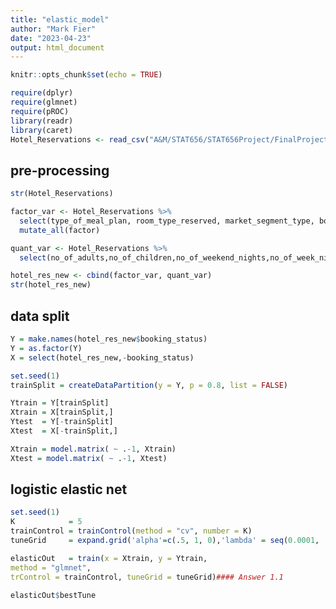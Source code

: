 ```yaml
---
title: "elastic_model"
author: "Mark Fier"
date: "2023-04-23"
output: html_document
---
```


```r
knitr::opts_chunk$set(echo = TRUE)
```

```r
require(dplyr)
require(glmnet)
require(pROC)
library(readr)
library(caret)
Hotel_Reservations <- read_csv("A&M/STAT656/STAT656Project/FinalProject/Hotel Reservations.csv")
```

## pre-processing

```r
str(Hotel_Reservations)

factor_var <- Hotel_Reservations %>%
  select(type_of_meal_plan, room_type_reserved, market_segment_type, booking_status, arrival_year,arrival_month,arrival_date,repeated_guest,required_car_parking_space) %>%
  mutate_all(factor)

quant_var <- Hotel_Reservations %>%
  select(no_of_adults,no_of_children,no_of_weekend_nights,no_of_week_nights,no_of_previous_cancellations,no_of_previous_bookings_not_canceled,no_of_special_requests,lead_time,avg_price_per_room)

hotel_res_new <- cbind(factor_var, quant_var)
str(hotel_res_new)
```

## data split

```r
Y = make.names(hotel_res_new$booking_status)
Y = as.factor(Y)
X = select(hotel_res_new,-booking_status)

set.seed(1)
trainSplit = createDataPartition(y = Y, p = 0.8, list = FALSE)

Ytrain = Y[trainSplit]
Xtrain = X[trainSplit,]
Ytest  = Y[-trainSplit]
Xtest  = X[-trainSplit,]

Xtrain = model.matrix( ~ .-1, Xtrain)
Xtest = model.matrix( ~ .-1, Xtest)
```


## logistic elastic net

```r
set.seed(1)
K            = 5
trainControl = trainControl(method = "cv", number = K)
tuneGrid     = expand.grid('alpha'=c(.5, 1, 0),'lambda' = seq(0.0001, .01, length.out = 10))

elasticOut   = train(x = Xtrain, y = Ytrain,
method = "glmnet",
trControl = trainControl, tuneGrid = tuneGrid)#### Answer 1.1

elasticOut$bestTune
```

